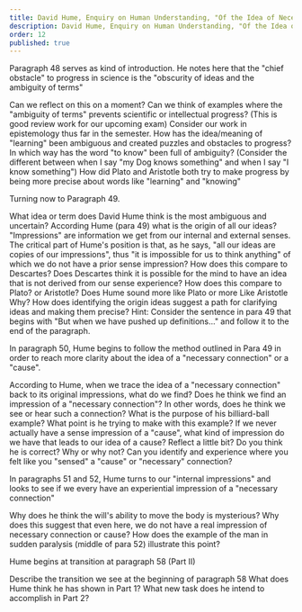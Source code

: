 ```yaml
---
title: David Hume, Enquiry on Human Understanding, "Of the Idea of Necessary Connexion"
description: David Hume, Enquiry on Human Understanding, "Of the Idea of Necessary Connexion"
order: 12
published: true
---
```


Paragraph 48 serves as kind of introduction. He notes here that the "chief obstacle" to progress in science is the "obscurity of ideas and the ambiguity of terms"

<QuestionBlock type="reading-discussion">
  <Question level={1}>Can we reflect on this on a moment? Can we think of examples where the "ambiguity of terms" prevents scientific or intellectual progress? (This is good review work for our upcoming exam)</Question>
  <Question level={2}>Consider our work in epistemology thus far in the semester. How has the idea/meaning of "learning" been ambiguous and created puzzles and obstacles to progress?</Question>
  <Question level={2}>In which way has the word "to know" been full of ambiguity? (Consider the different between when I say "my Dog knows something" and when I say "I know something")</Question>
  <Question level={2}>How did Plato and Aristotle both try to make progress by being more precise about words like "learning" and "knowing"</Question>
</QuestionBlock>

Turning now to Paragraph 49.

<QuestionBlock type="reading-content">
  <Question level={1}>What idea or term does David Hume think is the most ambiguous and uncertain?</Question>
</QuestionBlock>

<QuestionBlock type="reading-content">
  <Question level={1}>According Hume (para 49) what is the origin of all our ideas?
    <Answer>
      "Impressions" are information we get from our internal and external senses. 
      The critical part of Hume's position is that, as he says, "all our ideas are copies of our impressions", thus "it is impossible for us to think anything" of which we do not have a prior sense impression?
    </Answer>
  </Question>
  <Question level={1}>How does this compare to Descartes? Does Descartes think it is possible for the mind to have an idea that is not derived from our sense experience?</Question>
  <Question level={1}>How does this compare to Plato? or Aristotle? Does Hume sound more like Plato or more Like Aristotle</Question>
  <Question level={2}>Why?</Question>
</QuestionBlock>
<QuestionBlock type="reading-content">
  <Question level={1}>How does identifying the origin ideas suggest a path for clarifying ideas and making them precise?
    <Answer>
      Hint: Consider the sentence in para 49 that begins with "But when we have pushed up definitions..." and follow it to the end of the paragraph.
    </Answer>
  </Question>
</QuestionBlock>

In paragraph 50, Hume begins to follow the method outlined in Para 49 in order to reach more clarity about the idea of a "necessary connection" or a "cause".

<QuestionBlock type="reading-content">
  <Question level={1}>According to Hume, when we trace the idea of a "necessary connection" back to its original impressions, what do we find?</Question>
  <Question level={2}>Does he think we find an impression of a "necessary connection"? In other words, does he think we see or hear such a connection?</Question>
  <Question level={2}>What is the purpose of his billiard-ball example? What point is he trying to make with this example?</Question> 
  <Question level={2}>If we never actually have a sense impression of a "cause", what kind of impression do we have that leads to our idea of a cause?</Question>
  <Question level={3}>Reflect a little bit? Do you think he is correct? Why or why not? Can you identify and experience where you felt like you "sensed" a "cause" or "necessary" connection?</Question>
</QuestionBlock>

In paragraphs 51 and 52, Hume turns to our "internal impressions" and looks to see if we every have an experiential impression of a "necessary connection"

<QuestionBlock type="reading-content">
  <Question level={1}>Why does he think the will's ability to move the body is mysterious?</Question>
  <Question level={1}>Why does this suggest that even here, we do not have a real impression of necessary connection or cause?</Question>
  <Question level={2}>How does the example of the man in sudden paralysis (middle of para 52) illustrate this point?</Question>
</QuestionBlock>

Hume begins at transition at paragraph 58 (Part II)

<QuestionBlock type="reading-content">
  <Question level={1}>Describe the transition we see at the beginning of paragraph 58</Question>
  <Question level={2}>What does Hume think he has shown in Part 1?</Question>
  <Question level={2}>What new task does he intend to accomplish in Part 2?</Question>
</QuestionBlock>